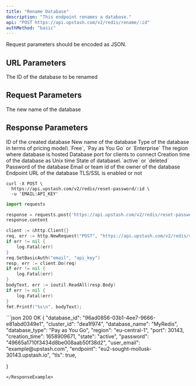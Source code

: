 ```yaml
---
title: "Rename Database"
description: "This endpoint renames a database."
api: "POST https://api.upstash.com/v2/redis/rename/:id"
authMethod: "basic"
---
```

<Note>
Request parameters should be encoded as JSON.
</Note>

## URL Parameters
<ParamField body="ID" required>
The ID of the database to be renamed
</ParamField>

## Request Parameters

<ParamField body="name" required>
The new name of the database
</ParamField>


## Response Parameters


<ResponseField name="database_id" type="string">
ID of the created database
</ResponseField>
<ResponseField name="database_name" type="string">
New name of the database
</ResponseField>
<ResponseField name="database_type" type="string">
Type of the database in terms of pricing model\
`Free`, `Pay as You Go` or `Enterprise`
</ResponseField>
<ResponseField name="region" type="string">
The region where database is hosted
</ResponseField>
<ResponseField name="port" type="int">
Database port for clients to connect
</ResponseField>
<ResponseField name="creation_time" type="int">
Creation time of the database as Unix time
</ResponseField>
<ResponseField name="state" type="string">
State of database\
`active` or `deleted`
</ResponseField>
<ResponseField name="password" type="string">
Password of the database
</ResponseField>
<ResponseField name="user_email" type="string">
Email or team id of the owner of the database
</ResponseField>
<ResponseField name="endpoint" type="string">
Endpoint URL of the database
</ResponseField>
<ResponseField name="tls" type="boolean">
TLS/SSL is enabled or not
</ResponseField>



<RequestExample>


```shell curl
curl -X POST \
  https://api.upstash.com/v2/redis/reset-password/:id \
  -u 'EMAIL:API_KEY'
```

```python Python
import requests

response = requests.post('https://api.upstash.com/v2/redis/reset-password/:id', auth=('EMAIL', 'API_KEY'))
response.content
```

```go Go
client := &http.Client{}
req, err := http.NewRequest("POST", "https://api.upstash.com/v2/redis/reset-password/:id", nil)
if err != nil {
    log.Fatal(err)
}
req.SetBasicAuth("email", "api_key")
resp, err := client.Do(req)
if err != nil {
    log.Fatal(err)
}
bodyText, err := ioutil.ReadAll(resp.Body)
if err != nil {
    log.Fatal(err)
}
fmt.Printf("%s\n", bodyText);
```


</RequestExample>

<ResponseExample>
```json 200 OK
{
  "database_id": "96ad0856-03b1-4ee7-9666-e81abd0349e1",
  "cluster_id": "dea1f974",
  "database_name": "MyRedis",
  "database_type": "Pay as You Go",
  "region": "eu-central-1",
  "port": 30143,
  "creation_time": 1658909671,
  "state": "active",
  "password": "49665a1710f3434d8be008aab50f38d2",
  "user_email": "example@upstash.com",
  "endpoint": "eu2-sought-mollusk-30143.upstash.io",
  "tls": true,

}
```
</ResponseExample>

